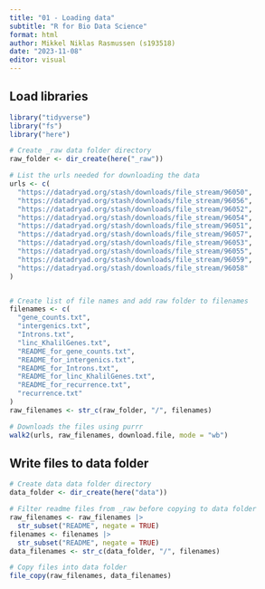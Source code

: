 ```yaml
---
title: "01 - Loading data"
subtitle: "R for Bio Data Science"
format: html
author: Mikkel Niklas Rasmussen (s193518)
date: "2023-11-08"
editor: visual
---
```


## Load libraries

```r
library("tidyverse")
library("fs")
library("here")
```

```r
# Create _raw data folder directory
raw_folder <- dir_create(here("_raw"))

# List the urls needed for downloading the data
urls <- c(
  "https://datadryad.org/stash/downloads/file_stream/96050",
  "https://datadryad.org/stash/downloads/file_stream/96056",
  "https://datadryad.org/stash/downloads/file_stream/96052",
  "https://datadryad.org/stash/downloads/file_stream/96054",
  "https://datadryad.org/stash/downloads/file_stream/96051",
  "https://datadryad.org/stash/downloads/file_stream/96057",
  "https://datadryad.org/stash/downloads/file_stream/96053",
  "https://datadryad.org/stash/downloads/file_stream/96055",
  "https://datadryad.org/stash/downloads/file_stream/96059",
  "https://datadryad.org/stash/downloads/file_stream/96058"
)


# Create list of file names and add raw folder to filenames
filenames <- c(
  "gene_counts.txt",
  "intergenics.txt",
  "Introns.txt",
  "linc_KhalilGenes.txt",
  "README_for_gene_counts.txt",
  "README_for_intergenics.txt",
  "README_for_Introns.txt",
  "README_for_linc_KhalilGenes.txt",
  "README_for_recurrence.txt",
  "recurrence.txt"
)
raw_filenames <- str_c(raw_folder, "/", filenames)

# Downloads the files using purrr
walk2(urls, raw_filenames, download.file, mode = "wb")
```

## Write files to data folder

```r
# Create data data folder directory
data_folder <- dir_create(here("data"))

# Filter readme files from _raw before copying to data folder
raw_filenames <- raw_filenames |>
  str_subset("README", negate = TRUE)
filenames <- filenames |>
  str_subset("README", negate = TRUE)
data_filenames <- str_c(data_folder, "/", filenames)

# Copy files into data folder
file_copy(raw_filenames, data_filenames)
```
